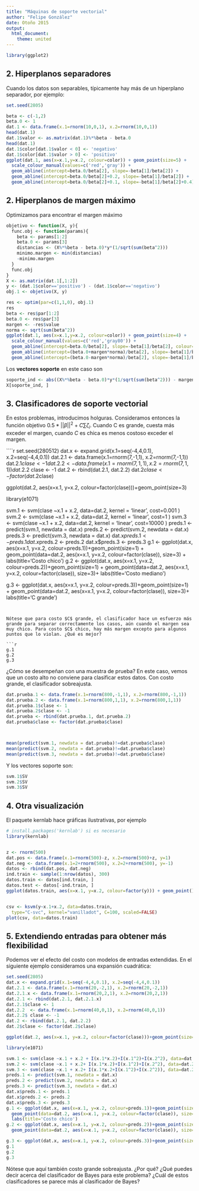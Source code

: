 ```yaml
---
title: "Máquinas de soporte vectorial"
author: "Felipe González"
date: Otoño 2015
output: 
  html_document: 
    theme: united
---
```


```r
library(ggplot2)
```

2. Hiperplanos separadores
--

Cuando los datos son separables, típicamente hay más de un hiperplano separador, por ejemplo:

```r
set.seed(2805)

beta <- c(-1,2)
beta.0 <- 1
dat.1 <- data.frame(x.1=rnorm(10,0,1), x.2=rnorm(10,0,1))
head(dat.1)
dat.1$valor <- as.matrix(dat.1)%*%beta - beta.0
head(dat.1)
dat.1$color[dat.1$valor < 0] <- 'negativo'
dat.1$color[dat.1$valor > 0] <- 'positivo'
ggplot(dat.1, aes(x=x.1,y=x.2, colour=color)) + geom_point(size=5) +
  scale_colour_manual(values=c('red','gray')) +
  geom_abline(intercept=beta.0/beta[2], slope=-beta[1]/beta[2]) +
  geom_abline(intercept=beta.0/beta[2]+0.2, slope=-beta[1]/beta[2]) +
  geom_abline(intercept=beta.0/beta[2]+0.1, slope=-beta[1]/beta[2]+0.4)
```

2. Hiperplanos de margen máximo
----

Optimizamos para encontrar el margen máximo

```r

objetivo <- function(X, y){
  func.obj <- function(params){
    beta <- params[1:2]
    beta.0 <- params[3]
    distancias <- (X%*%beta - beta.0)*y*(1/sqrt(sum(beta^2)))
    minimo.margen <- min(distancias)
    -minimo.margen
  }
  func.obj
}
X <- as.matrix(dat.1[,1:2])
y <- (dat.1$color=='positivo') - (dat.1$color=='negativo')
obj.1 <- objetivo(X, y)

res <- optim(par=c(1,1,0), obj.1)
res
beta <- res$par[1:2]
beta.0 <- res$par[3]
margen <- -res$value
norma <- sqrt(sum(beta^2))
ggplot(dat.1, aes(x=x.1,y=x.2, colour=color)) + geom_point(size=4) +
  scale_colour_manual(values=c('red','gray80')) +
  geom_abline(intercept=beta.0/beta[2], slope=-beta[1]/beta[2], colour='darkblue', size=1.5)+
  geom_abline(intercept=(beta.0+margen*norma)/beta[2], slope=-beta[1]/beta[2], colour='darkblue')+
  geom_abline(intercept=(beta.0-margen*norma)/beta[2], slope=-beta[1]/beta[2], colour='darkblue')


```


Los **vectores soporte** en este caso son

```r
soporte_ind <- abs((X%*%beta - beta.0)*y*(1/sqrt(sum(beta^2))) - margen)  < 1e-6
X[soporte_ind, ]
```


3. Clasificadores de soporte vectorial
----

En estos problemas, introducimos holguras.  Consideramos entonces la
función objetivo  $0.5*||\beta||^2 + C\sum \zeta_i$. Cuando C es grande, cuesta más exceder el margen, cuando $C$ es chica es menos costoso exceder el margen.



````r
set.seed(280512)
dat.x <- expand.grid(x.1=seq(-4,4,0.1), x.2=seq(-4,4,0.1))
dat.2.1 <- data.frame(x.1=rnorm(7,-1,1), x.2=rnorm(7,-1,1))
dat.2.1$clase <- 1
dat.2.2  <- data.frame(x.1=rnorm(7,1,1), x.2=rnorm(7,1,1))
dat.2.2$ clase <- -1
dat.2 <- rbind(dat.2.1, dat.2.2)
dat.2$clase <- factor(dat.2$clase)
 
ggplot(dat.2, aes(x=x.1, y=x.2, colour=factor(clase)))+geom_point(size=3)

library(e1071)

svm.1 <- svm(clase ~x.1 + x.2, data=dat.2, kernel = 'linear', cost=0.001 )
svm.2 <- svm(clase ~x.1 + x.2, data=dat.2, kernel = 'linear', cost=1 )
svm.3 <- svm(clase ~x.1 + x.2, data=dat.2, kernel = 'linear', cost=10000 )
preds.1 <- predict(svm.1, newdata = dat.x)
preds.2 <- predict(svm.2, newdata = dat.x)
preds.3 <- predict(svm.3, newdata = dat.x)
dat.x$preds.1 <- preds.1
dat.x$preds.2 <- preds.2
dat.x$preds.3 <- preds.3
g.1 <- ggplot(dat.x, aes(x=x.1, y=x.2, colour=preds.1))+geom_point(size=1) +
  geom_point(data=dat.2, aes(x=x.1, y=x.2, colour=factor(clase)), size=3) +
  labs(title='Costo chico')
g.2 <- ggplot(dat.x, aes(x=x.1, y=x.2, colour=preds.2))+geom_point(size=1) +
  geom_point(data=dat.2, aes(x=x.1, y=x.2, colour=factor(clase)), size=3)+  labs(title='Costo mediano')

g.3 <- ggplot(dat.x, aes(x=x.1, y=x.2, colour=preds.3))+geom_point(size=1) + geom_point(data=dat.2, aes(x=x.1, y=x.2, colour=factor(clase)), size=3)+  labs(title='C grande')
```


Nótese que para costo $C$ grande, el clasificador hace un esfuerzo más grande para separar correctamente los casos, aún cuando el margen sea muy chico. Para costo $C$ chico, hay más margen excepto para algunos puntos que lo violan. ¿Qué es mejor?

```r
g.1
g.2
g.3
```


¿Cómo se desempeñan con una muestra de prueba? En este caso, vemos que un costo alto no conviene para clasificar estos datos. Con costo grande, el clasificador sobreajusta.

```r
dat.prueba.1 <- data.frame(x.1=rnorm(800,-1,1), x.2=rnorm(800,-1,1))
dat.prueba.2 <- data.frame(x.1=rnorm(800,1,1), x.2=rnorm(800,1,1))
dat.prueba.1$clase <- 1
dat.prueba.2$clase <- -1
dat.prueba <- rbind(dat.prueba.1, dat.prueba.2)
dat.prueba$clase <- factor(dat.prueba$clase)



mean(predict(svm.1, newdata = dat.prueba)!=dat.prueba$clase)
mean(predict(svm.2, newdata = dat.prueba)!=dat.prueba$clase)
mean(predict(svm.3, newdata = dat.prueba)!=dat.prueba$clase)


```

Y los vectores soporte son:
```r
svm.1$SV
svm.2$SV
svm.3$SV
```

4. Otra visualización
----

El paquete kernlab hace gráficas ilustrativas, por ejemplo

```r

# install.packages('kernlab') si es necesario
library(kernlab)


z <- rnorm(500)
dat.pos <- data.frame(x.1=rnorm(500)-z, x.2=rnorm(500)+z, y=1)
dat.neg <- data.frame(x.1=2+rnorm(500), x.2=2+rnorm(500), y=-1)
datos <- rbind(dat.pos, dat.neg)
ind.train <- sample(1:nrow(datos), 300)
datos.train <- datos[ind.train, ]
datos.test <- datos[-ind.train, ]
ggplot(datos.train, aes(x=x.1, y=x.2, colour=factor(y))) + geom_point()


csv <- ksvm(y~x.1+x.2, data=datos.train, 
  type="C-svc", kernel="vanilladot", C=100, scaled=FALSE)
plot(csv, data=datos.train)
```


5. Extendiendo entradas para obtener más flexibilidad
----

Podemos ver el efecto del costo con modelos de entradas extendidas. En el siguiente
ejemplo consideramos una expansión cuadrática:


```r
set.seed(2805)
dat.x <- expand.grid(x.1=seq(-4,4,0.1), x.2=seq(-4,4,0.1))
dat.2.1 <- data.frame(x.1=rnorm(20,-2,1), x.2=rnorm(20,-2,1))
dat.2.1.x <- data.frame(x.1=rnorm(20,2,1), x.2=rnorm(20,2,1))
dat.2.1 <- rbind(dat.2.1, dat.2.1.x)
dat.2.1$clase <- 1
dat.2.2  <- data.frame(x.1=rnorm(40,0,1), x.2=rnorm(40,0,1))
dat.2.2$ clase <- -1
dat.2 <- rbind(dat.2.1, dat.2.2)
dat.2$clase <- factor(dat.2$clase)

ggplot(dat.2, aes(x=x.1, y=x.2, colour=factor(clase)))+geom_point(size=3)

library(e1071)

svm.1 <- svm(clase ~x.1 + x.2 + I(x.1*x.2)+I(x.1^2)+I(x.2^2), data=dat.2, kernel = 'linear', cost=0.01 )
svm.2 <- svm(clase ~x.1 + x.2+ I(x.1*x.2)+I(x.1^2)+I(x.2^2), data=dat.2, kernel = 'linear', cost=1 )
svm.3 <- svm(clase ~x.1 + x.2+ I(x.1*x.2+I(x.1^2)+I(x.2^2)), data=dat.2, kernel = 'linear', cost=1000 )
preds.1 <- predict(svm.1, newdata = dat.x)
preds.2 <- predict(svm.2, newdata = dat.x)
preds.3 <- predict(svm.3, newdata = dat.x)
dat.x$preds.1 <- preds.1
dat.x$preds.2 <- preds.2
dat.x$preds.3 <- preds.3
g.1 <- ggplot(dat.x, aes(x=x.1, y=x.2, colour=preds.1))+geom_point(size=1) +
  geom_point(data=dat.2, aes(x=x.1, y=x.2, colour=factor(clase)), size=3) +
  labs(title='Costo chico')
g.2 <- ggplot(dat.x, aes(x=x.1, y=x.2, colour=preds.2))+geom_point(size=1) +
  geom_point(data=dat.2, aes(x=x.1, y=x.2, colour=factor(clase)), size=3)+  labs(title='Costo mediano')

g.3 <- ggplot(dat.x, aes(x=x.1, y=x.2, colour=preds.3))+geom_point(size=1) + geom_point(data=dat.2, aes(x=x.1, y=x.2, colour=factor(clase)), size=3)+  labs(title='C grande')
g.1
g.2
g.3
```

Nótese que aquí también costo grande sobreajusta. ¿Por qué? ¿Qué puedes decir acerca del clasificador de Bayes para este problema? ¿Cuál de estos clasificadores se parece más al clasificador de Bayes?
